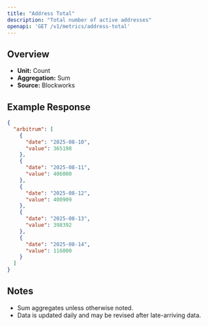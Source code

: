 ```yaml
---
title: "Address Total"
description: "Total number of active addresses"
openapi: 'GET /v1/metrics/address-total'
---
```


## Overview

- **Unit:** Count
- **Aggregation:** Sum
- **Source:** Blockworks

## Example Response

```json
{
  "arbitrum": [
    {
      "date": "2025-08-10",
      "value": 365198
    },
    {
      "date": "2025-08-11",
      "value": 406000
    },
    {
      "date": "2025-08-12",
      "value": 400909
    },
    {
      "date": "2025-08-13",
      "value": 398392
    },
    {
      "date": "2025-08-14",
      "value": 116000
    }
  ]
}
```

## Notes
- Sum aggregates unless otherwise noted.
- Data is updated daily and may be revised after late-arriving data.
